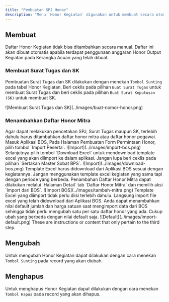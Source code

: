 ```yaml
---
title: "Pembuatan SPJ Honor"
description: "Menu `Honor Kegiatan` digunakan untuk membuat secara otomatis SPJ, Surat Tugas dan SK Petugas Kegiatan Tertentu."
---
```



## Membuat

<Note>
Daftar Honor Kegiatan tidak bisa ditambahkan secara manual. Daftar ini akan dibuat otomatis apabila terdapat penggunaan anggaran Honor Output Kegiatan pada Kerangka Acuan yang telah dibuat.
</Note>

### Membuat Surat Tugas dan SK

Pembuatan Surat Tugas dan SK dilakukan dengan menekan `Tombol Sunting` pada tabel Honor Kegiatan. Beri ceklis pada pilihan `Buat Surat Tugas` untuk membuat Surat Tugas dan beri ceklis pada pilihan `Buat Surat Keputusan (SK)` untuk membuat SK.

<Frame caption="Ceklis pilihan pembuatan Surat Tugas dan SK">
    ![Membuat Surat Tugas dan SK](../images/buat-nomor-honor.png)
</Frame>

### Menambahkan Daftar Honor Mitra

<Note>
Agar dapat melakukan pencetakan SPJ, Surat Tugas maupun SK, terlebih dahulu harus ditambahkan daftar honor mitra atau daftar honor pegawai.
</Note>



<Steps>
  <Step title="Download Template dari BOS">
    Masuk Aplikasi BOS, Pada Halaman Pembuatan Form Permintaan Honor, pilih tombol `Import Peserta`.
    <Frame caption="Tombol `Import Peserta` pada Aplikasi BOS">
    ![Import](../images/import-bos.png)
    </Frame>
    Selanjutnya pilih tombol `Download Excel` untuk mendownload template excel yang akan diimport ke dalam aplikasi. Jangan lupa beri ceklis pada pilihan `Sertakan Master Sobat BPS`.
    <Frame caption="Tombol `Download Excel` pada Aplikasi BOS">
    ![Import](../images/download-bos.png)
    </Frame>
    <Warning>
      Template Excel harus didownload dari Aplikasi BOS sesuai dengan kegiatannya. Jangan menggunakan template excel kegiatan yang sama tapi dengan periode yang berbeda.
    </Warning>
  </Step>
  <Step title="Tambahkan Daftar Honor Mitra">
   Penambahan Daftar Honor Mitra dapat dilakukan melalui `Halaman Detail` tab `Daftar Honor Mitra` dan memilih aksi `Import dari BOS`.
    <Frame caption="Tombol Aksi `Tambah`">
        ![Import BOS](../images/tambah-mitra.png)
    </Frame>
    <Warning>
      Template Excel yang diimport tidak perlu diisi terlebih dahulu. Langsung import file excel yang telah didownload dari Aplikasi BOS.
    </Warning>
    <Tip>
      Anda dapat menambahkan nilai default jumlah dan harga satuan saat mengimport data dari BOS sehingga tidak perlu mengubah satu per satu daftar honor yang ada. Cukup ubah yang berbeda dengan nilai default saja.
      <Frame caption="Menambahkan default Nilai dan Harga Satuan">
    ![Default](../images/import-default.png)
    </Frame>
    </Tip>
  </Step>
  <Step title="Third Step">
    These are instructions or content that only pertain to the third step.
  </Step>
</Steps>

## Mengubah

Untuk mengubah Honor Kegiatan dapat dilakukan dengan cara menekan `Tombol Sunting` pada record yang akan diubah.

## Menghapus

Untuk menghapus Honor Kegiatan dapat dilakukan dengan cara menekan `Tombol Hapus` pada record yang akan dihapus.